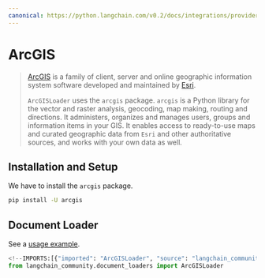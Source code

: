 ```yaml
---
canonical: https://python.langchain.com/v0.2/docs/integrations/providers/arcgis/
---
```


# ArcGIS

>[ArcGIS](https://www.esri.com/en-us/arcgis/about-arcgis/overview) is a family of client, 
> server and online geographic information system software developed and maintained by [Esri](https://www.esri.com/).
> 
>`ArcGISLoader` uses the `arcgis` package.
> `arcgis` is a Python library for the vector and raster analysis, geocoding, map making, 
> routing and directions. It administers, organizes and manages users, 
> groups and information items in your GIS.
>It enables access to ready-to-use maps and curated geographic data from `Esri` 
> and other authoritative sources, and works with your own data as well. 

## Installation and Setup

We have to install the `arcgis` package.

```bash
pip install -U arcgis
```

## Document Loader

See a [usage example](/docs/integrations/document_loaders/arcgis).

```python
<!--IMPORTS:[{"imported": "ArcGISLoader", "source": "langchain_community.document_loaders", "docs": "https://api.python.langchain.com/en/latest/document_loaders/langchain_community.document_loaders.arcgis_loader.ArcGISLoader.html", "title": "ArcGIS"}]-->
from langchain_community.document_loaders import ArcGISLoader
```